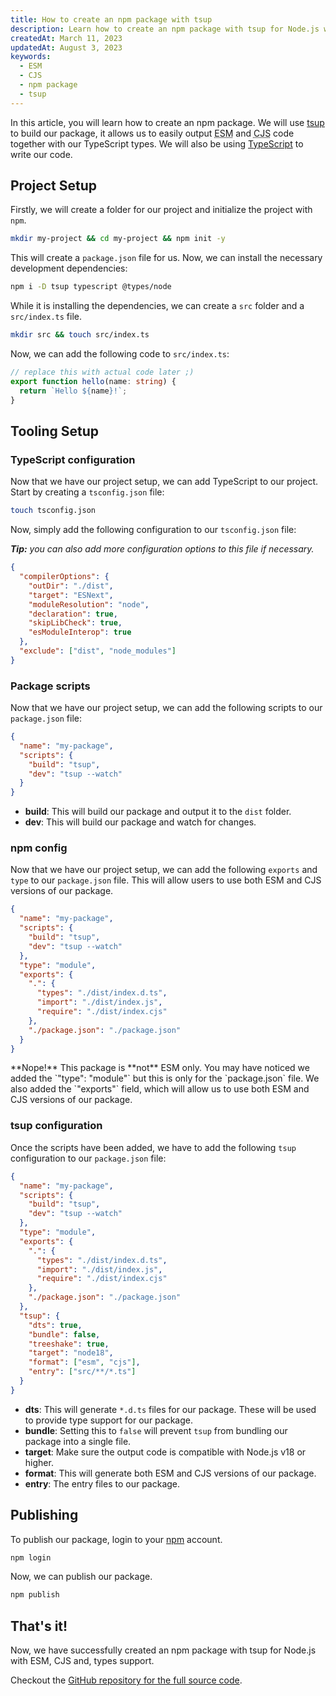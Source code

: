```yaml
---
title: How to create an npm package with tsup
description: Learn how to create an npm package with tsup for Node.js with ESM, CJS and, types support.
createdAt: March 11, 2023
updatedAt: August 3, 2023
keywords:
  - ESM
  - CJS
  - npm package
  - tsup
---
```


In this article, you will learn how to create an npm package. We will use [tsup](https://tsup.egoist.dev/) to build our package, it allows us to easily output <abbr title="ECMAScript modules">ESM</abbr> and <abbr title="CommonJS">CJS</abbr> code together with our TypeScript types. We will also be using [TypeScript](https://www.typescriptlang.org/) to write our code.

## Project Setup

Firstly, we will create a folder for our project and initialize the project with `npm`.

```bash
mkdir my-project && cd my-project && npm init -y
```

This will create a `package.json` file for us. Now, we can install the necessary development dependencies:

```bash
npm i -D tsup typescript @types/node
```

While it is installing the dependencies, we can create a `src` folder and a `src/index.ts` file.

```bash
mkdir src && touch src/index.ts
```

Now, we can add the following code to `src/index.ts`:

```ts title="src/index.ts"
// replace this with actual code later ;)
export function hello(name: string) {
  return `Hello ${name}!`;
}
```

## Tooling Setup

### TypeScript configuration

Now that we have our project setup, we can add TypeScript to our project. Start by creating a `tsconfig.json` file:

```bash
touch tsconfig.json
```

Now, simply add the following configuration to our `tsconfig.json` file:

_**Tip:** you can also add more configuration options to this file if necessary._

```json title="tsconfig.json"
{
  "compilerOptions": {
    "outDir": "./dist",
    "target": "ESNext",
    "moduleResolution": "node",
    "declaration": true,
    "skipLibCheck": true,
    "esModuleInterop": true
  },
  "exclude": ["dist", "node_modules"]
}
```

### Package scripts

Now that we have our project setup, we can add the following scripts to our `package.json` file:

```json title="package.json" {4-5}
{
  "name": "my-package",
  "scripts": {
    "build": "tsup",
    "dev": "tsup --watch"
  }
}
```

- **build**: This will build our package and output it to the `dist` folder.
- **dev**: This will build our package and watch for changes.

### npm config

Now that we have our project setup, we can add the following `exports` and `type` to our `package.json` file. This will allow users to use both ESM and CJS versions of our package.

```json title="package.json" {7-15}
{
  "name": "my-package",
  "scripts": {
    "build": "tsup",
    "dev": "tsup --watch"
  },
  "type": "module",
  "exports": {
    ".": {
      "types": "./dist/index.d.ts",
      "import": "./dist/index.js",
      "require": "./dist/index.cjs"
    },
    "./package.json": "./package.json"
  }
}
```

<Info title="ESM Only?!">
  **Nope!** This package is **not** ESM only. You may have noticed we added the `"type": "module"`
  but this is only for the `package.json` file. We also added the `"exports"` field, which will
  allow us to use both ESM and CJS versions of our package.
</Info>

### tsup configuration

Once the scripts have been added, we have to add the following `tsup` configuration to our `package.json` file:

```json title="package.json" {16-23}
{
  "name": "my-package",
  "scripts": {
    "build": "tsup",
    "dev": "tsup --watch"
  },
  "type": "module",
  "exports": {
    ".": {
      "types": "./dist/index.d.ts",
      "import": "./dist/index.js",
      "require": "./dist/index.cjs"
    },
    "./package.json": "./package.json"
  },
  "tsup": {
    "dts": true,
    "bundle": false,
    "treeshake": true,
    "target": "node18",
    "format": ["esm", "cjs"],
    "entry": ["src/**/*.ts"]
  }
}
```

- **dts**: This will generate `*.d.ts` files for our package. These will be used to provide type support for our package.
- **bundle**: Setting this to `false` will prevent `tsup` from bundling our package into a single file.
- **target**: Make sure the output code is compatible with Node.js v18 or higher.
- **format**: This will generate both ESM and CJS versions of our package.
- **entry**: The entry files to our package.

## Publishing

To publish our package, login to your [npm](https://npmjs.com) account.

```bash
npm login
```

Now, we can publish our package.

```bash
npm publish
```

## That's it!

Now, we have successfully created an npm package with tsup for Node.js with ESM, CJS and, types support.

Checkout the [GitHub repository for the full source code](https://github.com/Dev-CasperTheGhost/npm-package-tsup).

